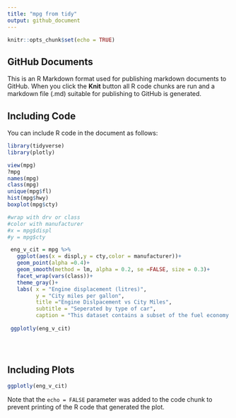 ```yaml
---
title: "mpg from tidy"
output: github_document
---
```


```r
knitr::opts_chunk$set(echo = TRUE)
```

## GitHub Documents

This is an R Markdown format used for publishing markdown documents to GitHub. When you click the **Knit** button all R code chunks are run and a markdown file (.md) suitable for publishing to GitHub is generated.

## Including Code

You can include R code in the document as follows:

```r
library(tidyverse)
library(plotly)

view(mpg)
?mpg
names(mpg)
class(mpg)
unique(mpg$fl)
hist(mpg$hwy)
boxplot(mpg$cty)

#wrap with drv or class
#color with manufacturer
#x = mpg$displ
#y = mpg$cty

 eng_v_cit = mpg %>% 
   ggplot(aes(x = displ,y = cty,color = manufacturer))+
   geom_point(alpha =0.4)+
   geom_smooth(method = lm, alpha = 0.2, se =FALSE, size = 0.3)+
   facet_wrap(vars(class))+
   theme_gray()+
   labs( x = "Engine displacement (litres)", 
         y = "City miles per gallon",
         title ="Engine Dislpacement vs City Miles",
         subtitle = "Seperated by type of car",
         caption = "This dataset contains a subset of the fuel economy data that the EPA makes available on https://fueleconomy.gov/. It contains only models which had a new release every year between 1999 and 2008 - this was used as a proxy for the popularity of the car.")
 
 ggplotly(eng_v_cit)
 

 
```

## Including Plots

```r
ggplotly(eng_v_cit)
```

Note that the `echo = FALSE` parameter was added to the code chunk to prevent printing of the R code that generated the plot.
